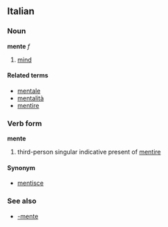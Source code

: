 ==Italian==
===Noun===
'''mente''' ''f''

# [[mind]]

====Related terms====
*[[mentale]]
*[[mentalità]]
*[[mentire]]

===Verb form===
'''mente'''

# third-person singular indicative present of [[mentire]]

====Synonym====
*[[mentisce]]

===See also===
*[[-mente]]